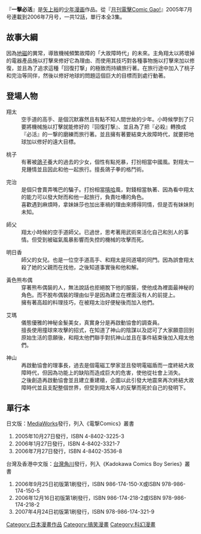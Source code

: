 『'''一擊必活'''』是[[矢上裕|矢上裕]]的[[少年漫画|少年漫画]]作品。從『[[月刊電擊Comic_Gao!|月刊電擊Comic Gao!]]』2005年7月号連載到2006年7月号，一共12話，單行本全3集。

== 故事大綱 ==
因為[[地磁|地磁]]的異常，導致機械頻繁故障的「大故障時代」的未來。主角翔太以將壞掉的電器產品施以打擊來修好它為理由、而使用其技巧對各種事物施以打擊來加以修復，並且為了追求這種「回復打撃」的極致而持續旅行著。在旅行途中加入了桃子和完治等同伴，然後以修好地球的問題這個巨大的目標而到處行動著。

== 登場人物 ==
; 翔太
: 空手道的高手、是個沉默寡然且有點不知人間世故的少年。小時候學到了只要將機械施以打擊就能修好的『回復打撃』、並且為了把『必殺』轉換成『必活』的一撃的磨練而旅行著。並且擁有著要結束大故障時代，就要把地球加以修好的遠大目標。

; 桃子
: 有著被[[鴿子|鴿子]]養大的過去的少女，個性有點兇暴，打扮相當中國風。對翔太一見鍾情並且因此和他一起旅行。擅長鴿子拳的格鬥術。

; 完治
: 是個只會賣弄嘴巴的騙子。打扮相當[[嘻哈|嘻哈]]風，對錢相當執著、因為看中翔太的能力可以發大財而和他一起旅行，負責吐嘈的角色。
:喜歡遇到麻煩時，拿妹妹莎也加出車禍的理由來搏得同情，但是否有妹妹則未知。

; 師父
: 翔太小時候的空手道師父。已過世，思考著用武術來活化自己和別人的事情。但受到被磁氣風暴影響而失控的機械的攻擊而死。

; 明日香
: 師父的女兒。也是一位空手道高手、和翔太是同道場的同門。因為誤會翔太殺了她的父親而在找他，之後知道事實後和他和解。

; 黃色熊布偶
:穿著熊布偶裝的人，無法說話也拒絕脫下他的服裝，使他成為裡面最神秘的角色。而不脫布偶裝的理由似乎是因為建立在裡面沒有人的前提上。
:擁有著高超的料理技巧，在被翔太治好便秘後而加入他們。

; 艾瑪
:儀態優雅的神秘金髮美女，真實身分是再啟動協會的調查員。
:擅長使用撞球來攻擊的招式，在知道了神山的陰謀以及認可了大家願意回到原始生活的意願後，和翔太他們聯手對抗神山並且在事件結束後加入翔太他們。

; 神山
:再啟動協會的理事長，過去是個電磁工學家並且發明電磁盾而一度終結大故障時代，但因為功能上的缺陷而造成巨大的危害，使他從社會上消失。
:之後創造再啟動協會並且建立重建槍，企圖以此引發大地震來再次終結大故障時代並且支配整個世界，但受到翔太等人的反擊而死於自己的發明下。

==單行本==
; 日文版：[[MediaWorks|MediaWorks]]發行，列入《電撃Comics》叢書
#2005年10月27日發行，ISBN 4-8402-3225-3
#2006年1月27日發行，ISBN 4-8402-3321-7
#2006年7月27日發行，ISBN 4-8402-3536-8
; 台灣及香港中文版：[[台灣角川|台灣角川]]發行，列入《Kadokawa Comics Boy Series》叢書
#2006年9月25日初版第1刷發行，ISBN 986-174-150-X或ISBN 978-986-174-150-5
#2006年12月16日初版第1刷發行，ISBN 986-174-218-2或ISBN 978-986-174-218-2
#2007年4月24日初版第1刷發行，ISBN 978-986-174-321-9

{{DEFAULTSORT:Hikkatsu!}}
[[Category:日本漫畫作品|Category:日本漫畫作品]]
[[Category:搞笑漫畫|Category:搞笑漫畫]]
[[Category:科幻漫畫|Category:科幻漫畫]]
